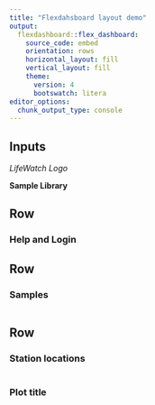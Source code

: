 ```yaml
---
title: "Flexdahsboard layout demo"
output:
  flexdashboard::flex_dashboard:
    source_code: embed
    orientation: rows
    horizontal_layout: fill
    vertical_layout: fill
    theme: 
      version: 4
      bootswatch: litera
editor_options: 
  chunk_output_type: console
---
```


Inputs {.sidebar}
-------------------------------------

*LifeWatch Logo*


**Sample Library**


Row {data-height=100}
-------------------------------------
    
### Help and Login


Row {data-height=300}
-------------------------------------

### Samples
    
```r
```
    
Row {data-height=600}
-------------------------------------

### Station locations

```r
```

### Plot title

```r
```
